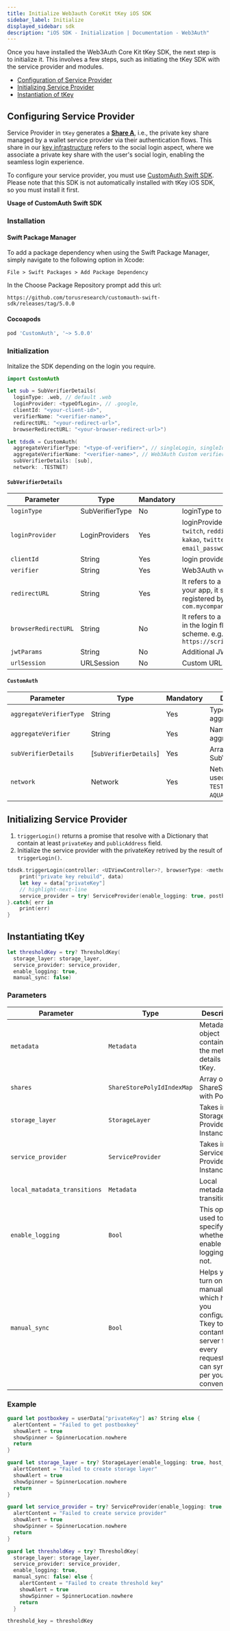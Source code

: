 ```yaml
---
title: Initialize Web3auth CoreKit tKey iOS SDK
sidebar_label: Initialize
displayed_sidebar: sdk
description: "iOS SDK - Initialization | Documentation - Web3Auth"
---
```


Once you have installed the Web3Auth Core Kit tKey SDK, the next step is to initialize it. This involves a few steps, such as initiating the tKey SDK
with the service provider and modules.

- [Configuration of Service Provider](#configuring-service-provider)
- [Initializing Service Provider](#initializing-service-provider)
- [Instantiation of tKey](#instantiating-tkey)

## Configuring Service Provider

Service Provider in `tKey` generates a [**Share A**](/sdk/tkey), i.e., the private key share managed by a wallet service provider via their
authentication flows. This share in our [key infrastructure](/infrastructure/key-management/) refers to the social login aspect, where we associate a
private key share with the user's social login, enabling the seamless login experience.

To configure your service provider, you must use [CustomAuth Swift SDK](https://github.com/torusresearch/customauth-swift-sdk). Please note that this
SDK is not automatically installed with tKey iOS SDK, so you must install it first.

**Usage of CustomAuth Swift SDK**

### Installation

#### Swift Package Manager

To add a package dependency when using the Swift Package Manager, simply navigate to the following option in Xcode:

`File > Swift Packages > Add Package Dependency`

In the Choose Package Repository prompt add this url:

```
https://github.com/torusresearch/customauth-swift-sdk/releases/tag/5.0.0
```

#### Cocoapods

```sh
pod 'CustomAuth', '~> 5.0.0'
```

### Initialization

Initalize the SDK depending on the login you require.

```swift
import CustomAuth

let sub = SubVerifierDetails(
  loginType: .web, // default .web
  loginProvider: <typeOfLogin>, // .google,
  clientId: "<your-client-id>",
  verifierName: "<verifier-name>",
  redirectURL: "<your-redirect-url>",
  browserRedirectURL: "<your-browser-redirect-url>")

let tdsdk = CustomAuth(
  aggregateVerifierType: "<type-of-verifier>", // singleLogin, singleIdVerifier supported
  aggregateVerifierName: "<verifier-name>", // Web3Auth Custom verifier name
  subVerifierDetails: [sub],
  network: .TESTNET)
```

#### `SubVerifierDetails`

| Parameter            | Type            | Mandatory | Description                                                                                                                                                                                  |
| -------------------- | --------------- | --------- | -------------------------------------------------------------------------------------------------------------------------------------------------------------------------------------------- |
| `loginType`          | SubVerifierType | No        | loginType to be used. [ `web`: default, `installed`]                                                                                                                                         |
| `loginProvider`      | LoginProviders  | Yes       | loginProvider to be used. [ `google`, `facebook`, `twitch`, `reddit`, `discord`, `apple`, `github`, `linkedin`, `kakao`, `twitter`, `weibo`, `line`, `wechat`, `email_password`, and `jwt` ] |
| `clientId`           | String          | Yes       | login provider's client Id.                                                                                                                                                                  |
| `verifier`           | String          | Yes       | Web3Auth verifier name                                                                                                                                                                       |
| `redirectURL`        | String          | Yes       | It refers to a url for the login flow to redirect into your app, it should have a scheme that is registered by your app, for example `com.mycompany.myapp://redirect`                        |
| `browserRedirectURL` | String          | No        | It refers to a page that the browser should use in the login flow, it should have a http or https scheme. e.g. `https://scripts.toruswallet.io/redirect.html`                                |
| `jwtParams`          | String          | No        | Additional JWT parameters to be passed.                                                                                                                                                      |
| `urlSession`         | URLSession      | No        | Custom URLSession to be used.                                                                                                                                                                |

#### `CustomAuth`

| Parameter               | Type                   | Mandatory | Description                                                            |
| ----------------------- | ---------------------- | --------- | ---------------------------------------------------------------------- |
| `aggregateVerifierType` | String                 | Yes       | Type of the aggregate verifier.                                        |
| `aggregateVerifier`     | String                 | Yes       | Name of the aggregate verifier.                                        |
| `subVerifierDetails`    | [`SubVerifierDetails`] | Yes       | Array of SubVerifierDetails.                                           |
| `network`               | Network                | Yes       | Network to be used. [ `MAINNET`, `TESTNET`, `CYAN`, `AQUA`, `CELESTE`] |

## Initializing Service Provider

1. `triggerLogin()` returns a promise that resolve with a Dictionary that contain at least `privateKey` and `publicAddress` field.
2. Initialize the service provider with the privateKey retrived by the result of `triggerLogin()`.

```swift
tdsdk.triggerLogin(controller: <UIViewController>?, browserType: <method-of-opening-browser>, modalPresentationStyle: <style-of-modal>).done{ data in
    print("private key rebuild", data)
    let key = data["privateKey"]
    // highlight-next-line
    service_provider = try! ServiceProvider(enable_logging: true, postbox_key: key)
}.catch{ err in
    print(err)
}
```

## Instantiating tKey

```swift
let thresholdKey = try? ThresholdKey(
  storage_layer: storage_layer,
  service_provider: service_provider,
  enable_logging: true,
  manual_sync: false)
```

### Parameters

| Parameter                    | Type                       | Description                                                                                                                                      | Mandatory |
| ---------------------------- | -------------------------- | ------------------------------------------------------------------------------------------------------------------------------------------------ | --------- |
| `metadata`                   | `Metadata`                 | Metadata object containing the metadata details of tKey.                                                                                         | No        |
| `shares`                     | `ShareStorePolyIdIndexMap` | Array of ShareStore with PolyId.                                                                                                                 | No        |
| `storage_layer`              | `StorageLayer`             | Takes in the Storage Provider Instance                                                                                                           | No        |
| `service_provider`           | `ServiceProvider`          | Takes in the Service Provider Instance                                                                                                           | No        |
| `local_matadata_transitions` | `Metadata`                 | Local metadata transitions                                                                                                                       | No        |
| `enable_logging`             | `Bool`                     | This option is used to specify whether to enable logging or not.                                                                                 | No        |
| `manual_sync`                | `Bool`                     | Helps you turn on manual sync, which helps you configure Tkey to not contant the server for every request. You can sync as per your convenience. | No        |

### Example

```swift
guard let postboxkey = userData["privateKey"] as? String else {
  alertContent = "Failed to get postboxkey"
  showAlert = true
  showSpinner = SpinnerLocation.nowhere
  return
}

guard let storage_layer = try? StorageLayer(enable_logging: true, host_url: "https://metadata.tor.us", server_time_offset: 2) else {
  alertContent = "Failed to create storage layer"
  showAlert = true
  showSpinner = SpinnerLocation.nowhere
  return
}

guard let service_provider = try? ServiceProvider(enable_logging: true, postbox_key: postboxkey) else {
  alertContent = "Failed to create service provider"
  showAlert = true
  showSpinner = SpinnerLocation.nowhere
  return
}

guard let thresholdKey = try? ThresholdKey(
  storage_layer: storage_layer,
  service_provider: service_provider,
  enable_logging: true,
  manual_sync: false) else {
    alertContent = "Failed to create threshold key"
    showAlert = true
    showSpinner = SpinnerLocation.nowhere
    return
  }

threshold_key = thresholdKey
```
